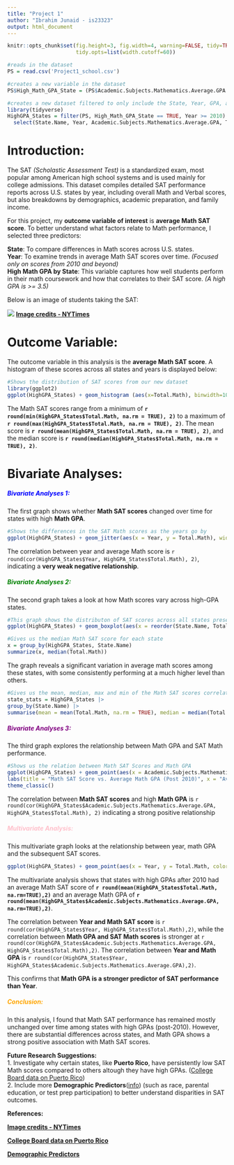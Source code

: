 ```yaml
---
title: "Project 1"
author: "Ibrahim Junaid - is23323"
output: html_document
---
```


```r
knitr::opts_chunk$set(fig.height=3, fig.width=4, warning=FALSE, tidy=TRUE, echo=FALSE,
                      tidy.opts=list(width.cutoff=60))
```


```r
#reads in the dataset
PS = read.csv('Project1_school.csv')
```


```r
#creates a new variable in the dataset
PS$High_Math_GPA_State = (PS$Academic.Subjects.Mathematics.Average.GPA >= 3.5)
```


```r
#creates a new dataset filtered to only include the State, Year, GPA, and SAT score
library(tidyverse)
HighGPA_States = filter(PS, High_Math_GPA_State == TRUE, Year >= 2010) |>
  select(State.Name, Year, Academic.Subjects.Mathematics.Average.GPA, Total.Math)
```

# **Introduction:**

The SAT *(Scholastic Assessment Test)* is a standardized exam, most popular among American high school systems
and is used mainly for college admissions. This dataset compiles detailed SAT performance reports across U.S. states by year, including overall Math and Verbal scores, but also breakdowns by demographics, academic preparation, and family income.

For this project, my **outcome variable of interest** is **average Math SAT score**. To better understand what factors relate to Math performance, I selected three predictors:

**State**: To compare differences in Math scores across U.S. states.  
**Year**: To examine trends in average Math SAT scores over time. *(Focused only on scores from 2010 and beyond)*  
**High Math GPA by State**: This variable captures how well students perform in their math coursework and how that correlates to their SAT score. *(A high GPA is >= 3.5)*

Below is an image of students taking the SAT:

![](SATpic1.webp)
[**Image credits - NYTimes**](https://www.nytimes.com/2018/01/11/nyregion/sat-new-york-up-by-half-achievement-gap.html)

# **Outcome Variable:**

The outcome variable in this analysis is the **average Math SAT score**. A histogram of these scores across all states and years is displayed below:


```r
#Shows the distribution of SAT scores from our new dataset
library(ggplot2)
ggplot(HighGPA_States) + geom_histogram (aes(x=Total.Math), binwidth=10, col="lightblue", fill='black') + labs(x='Average Math Score', title = 'Distribution of Average Math SAT Scores', y = 'Count') + theme_classic() 
```

The Math SAT scores range from a minimum of **`r round(min(HighGPA_States$Total.Math, na.rm = TRUE), 2)`** to a maximum of **`r round(max(HighGPA_States$Total.Math, na.rm = TRUE), 2)`**. The mean score is **`r round(mean(HighGPA_States$Total.Math, na.rm = TRUE), 2)`**, and the median score is **`r round(median(HighGPA_States$Total.Math, na.rm = TRUE), 2)`**.

# **Bivariate Analyses:**

<h5 style="color:blue;">Bivariate Analyses 1:</h5>

The first graph shows whether **Math SAT scores** changed over time for states with high **Math GPA**. 


```r
#Shows the differences in the SAT Math scores as the years go by
ggplot(HighGPA_States) + geom_jitter(aes(x = Year, y = Total.Math), width = 0.3, alpha = 0.5, col="lightblue") + labs(title = "Average Math SAT Score over Time (Post 2010)", x = "Year", y = "Average Math Score") + theme_classic()
```

The correlation between year and average Math score is `r round(cor(HighGPA_States$Year, HighGPA_States$Total.Math), 2)`, indicating a **very weak negative relationship**.


<h5 style="color:green;">Bivariate Analyses 2:</h5>

The second graph takes a look at how Math scores vary across high-GPA states.


```r
#This graph shows the distributon of SAT scores across all states present in the dataset
ggplot(HighGPA_States) + geom_boxplot(aes(x = reorder(State.Name, Total.Math, FUN = median), y = Total.Math), col="lightblue", fill='black') + labs(title = "Distribution of Math Scores by State (High GPA States, Post 2010)", x = "State", y = "Average Math Score") + theme(axis.text.x = element_text(angle = 45, hjust = 1, size = 14), axis.title = element_text(size=18), plot.title = element_text(size=18))
```


```r
#Gives us the median Math SAT score for each state
x = group_by(HighGPA_States, State.Name)
summarize(x, median(Total.Math)) 
```


The graph reveals a significant variation in average math scores among these states, with some consistently performing at a much higher level than others. 




```r
#Gives us the mean, median, max and min of the Math SAT scores correlated to the states
state_stats = HighGPA_States |>
group_by(State.Name) |>
summarise(mean = mean(Total.Math, na.rm = TRUE), median = median(Total.Math, na.rm = TRUE), min = min(Total.Math, na.rm = TRUE), max = max(Total.Math, na.rm = TRUE))
```



<h5 style="color:purple;">Bivariate Analyses 3:</h5>

The third graph explores the relationship between Math GPA and SAT Math performance.


```r
#Shows us the relation between Math SAT Scores and Math GPA
ggplot(HighGPA_States) + geom_point(aes(x = Academic.Subjects.Mathematics.Average.GPA, y = Total.Math), col="lightblue") +
labs(title = "Math SAT Score vs. Average Math GPA (Post 2010)", x = "Average Math GPA", y = "Average Math Score") +
theme_classic()
```

The correlation between **Math SAT scores** and high **Math GPA** is
`r round(cor(HighGPA_States$Academic.Subjects.Mathematics.Average.GPA, HighGPA_States$Total.Math), 2)` indicating a strong positive relationship


<h5 style="color:pink;">Multivariate Analysis:</h5>

This multivariate graph looks at the relationship between year, math GPA and the subsequent SAT scores.

```r
ggplot(HighGPA_States) + geom_point(aes(x = Year, y = Total.Math, color = Academic.Subjects.Mathematics.Average.GPA), size = 3, alpha = 0.7) + labs(title = "Multivariate Relationship: Year, Math GPA, and Math SAT Scores", x = "Year", y = "Average Math SAT Score", color = "Average Math GPA") + theme_classic()
```

The multivariate analysis shows that states with high GPAs after 2010 had an average Math SAT score of **`r round(mean(HighGPA_States$Total.Math, na.rm=TRUE),2)`** and an average Math GPA of **`r round(mean(HighGPA_States$Academic.Subjects.Mathematics.Average.GPA, na.rm=TRUE),2)`**.  

The correlation between **Year and Math SAT score** is `r round(cor(HighGPA_States$Year, HighGPA_States$Total.Math),2)`, while the correlation between **Math GPA and SAT Math scores** is stronger at `r round(cor(HighGPA_States$Academic.Subjects.Mathematics.Average.GPA, HighGPA_States$Total.Math),2)`. The correlation between **Year and Math GPA** is `r round(cor(HighGPA_States$Year, HighGPA_States$Academic.Subjects.Mathematics.Average.GPA),2)`.  

This confirms that **Math GPA is a stronger predictor of SAT performance than Year**.

<h5 style="color:orange;">Conclusion:</h5>

In this analysis, I found that Math SAT performance has remained mostly unchanged over time among states with high GPAs (post-2010). However, there are substantial differences across states, and Math GPA shows a strong positive association with Math SAT scores.  

**Future Research Suggestions:**  
1. Investigate why certain states, like **Puerto Rico**, have persistently low SAT Math scores compared to others altough they have high GPAs. ([College Board data on Puerto Rico](https://reports.collegeboard.org/media/pdf/2024-puerto-rico-sat-suite-of-assessments-annual-report-ADA.pdf))  
2. Include more **Demographic Predictors**([info](https://satsuite.collegeboard.org/help-center/what-performance-demographics-report)) (such as race, parental education, or test prep participation) to better understand disparities in SAT outcomes.  

**References:**

[**Image credits - NYTimes**](https://www.nytimes.com/2018/01/11/nyregion/sat-new-york-up-by-half-achievement-gap.html)

[**College Board data on Puerto Rico**](https://reports.collegeboard.org/media/pdf/2024-puerto-rico-sat-suite-of-assessments-annual-report-ADA.pdf)

[**Demographic Predictors**](https://satsuite.collegeboard.org/help-center/what-performance-demographics-report)
